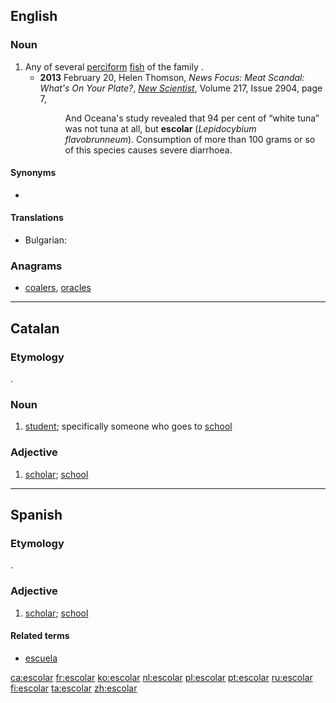 ==English==
{{wikipedia}}
{{wikispecies|Gempylidae}}
===Noun===
{{en-noun}}

# Any of several [[perciform]] [[fish]] of the family ''{{taxlink|Gempylidae|family}}''.
#* '''2013''' February 20, Helen Thomson, ''News Focus: Meat Scandal: What's On Your Plate?'', ''[[w:New Scientist|New Scientist]]'', Volume 217, Issue 2904, page 7,
#*: And Oceana's study revealed that 94 per cent of “white tuna” was not tuna at all, but '''escolar''' (''Lepidocybium flavobrunneum''). Consumption of more than 100 grams or so of this species causes severe diarrhoea.

====Synonyms====
* {{sense|perciform fish}} {{l/en|snake mackerel}}

====Translations====
{{trans-top|Perciform fish}}
* Bulgarian: {{t|bg|деликатесна скумрия}}
{{trans-mid}}
{{trans-bottom}}

===Anagrams===
* [[coalers#English|coalers]], [[oracles#English|oracles]]

----

==Catalan==

===Etymology===
{{etyl|la|ca}} {{term|scholaris|lang=la}}.

===Noun===
{{ca-noun|mf}}

# [[student]]; specifically someone who goes to [[school]]

===Adjective===
{{ca-adj|mf}}

# [[scholar]]; [[school]]

----

==Spanish==

===Etymology===
{{etyl|la|es}} {{term|scholaris|lang=la}}.

===Adjective===
{{es-adj|pl=escolares}}

# [[scholar]]; [[school]]

====Related terms====
* [[escuela]]

[[ca:escolar]]
[[fr:escolar]]
[[ko:escolar]]
[[nl:escolar]]
[[pl:escolar]]
[[pt:escolar]]
[[ru:escolar]]
[[fi:escolar]]
[[ta:escolar]]
[[zh:escolar]]